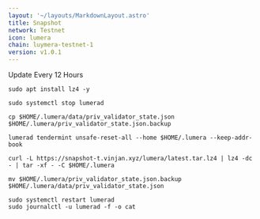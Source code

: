 ```yaml
---
layout: '~/layouts/MarkdownLayout.astro'
title: Snapshot
network: Testnet
icon: lumera
chain: luymera-testnet-1
version: v1.0.1
---
```

Update Every 12 Hours

```
sudo apt install lz4 -y
```
```
sudo systemctl stop lumerad
```
```
cp $HOME/.lumera/data/priv_validator_state.json $HOME/.lumera/priv_validator_state.json.backup
```
```
lumerad tendermint unsafe-reset-all --home $HOME/.lumera --keep-addr-book
```
```
curl -L https://snapshot-t.vinjan.xyz/lumera/latest.tar.lz4 | lz4 -dc - | tar -xf - -C $HOME/.lumera
```
```
mv $HOME/.lumera/priv_validator_state.json.backup $HOME/.lumera/data/priv_validator_state.json
```
```
sudo systemctl restart lumerad
sudo journalctl -u lumerad -f -o cat
```
